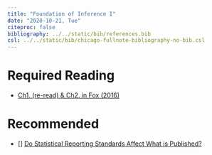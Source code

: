 ---
title: "Foundation of Inference I"
date: "2020-10-21, Tue"
citeproc: false
bibliography: ../../static/bib/references.bib
csl: ../../static/bib/chicago-fullnote-bibliography-no-bib.csl
---

# Required Reading

- <i class="fas fa-book"></i> [Ch1. (re-read) & Ch2. in Fox (2016)](https://www.dropbox.com/s/x4h76g5j3657m3w/John%20Fox%20-%20Applied%20Regression%20Analysis%20and%20Generalized%20Linear%20Models.pdf?dl=0)


# Recommended
- [<i class="fas fa-file-pdf"></i>] [Do Statistical Reporting Standards Affect What is Published?](https://www.dropbox.com/s/j5j6gmamyuo0hbn/w3_Do%20Statistical%20Reporting%20Standards%20Affect%20What%20is%20Published.pdf?dl=0)